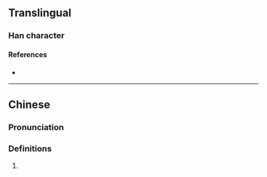 {{character info/new}}
==Translingual==

===Han character===
{{Han char|rn=9|rad=人|as=10|sn=12|four=|canj=OYVW|ids=⿰亻畜}}

====References====
* {{Han ref|kx=0113.190|dkj=00965|dj=0241.090|hdz=10205.080|uh=5097|ud=20631}}

----

==Chinese==
{{zh-forms}}

===Pronunciation===
{{zh-pron
|m=chù
|m-s=
|dg=
|c=
|c-t=
|g=
|h=pfs=
|j=
|md=
|mn=
|mn-t=
|w=
|x=
|mc=y
|oc=y
|cat=n
}}

===Definitions===
{{zh-hanzi}}

# {{rfdef|zh}}